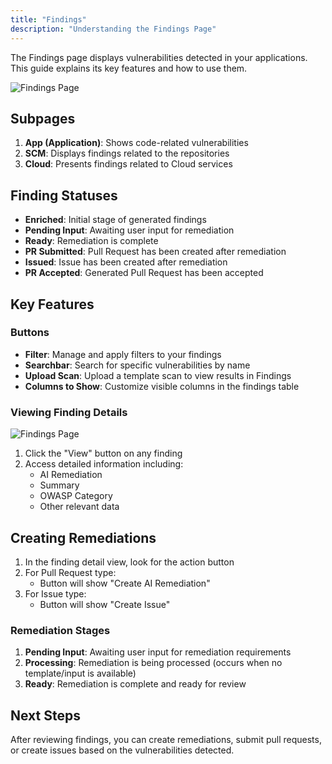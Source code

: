 ```yaml
---
title: "Findings"
description: "Understanding the Findings Page"
---
```


The Findings page displays vulnerabilities detected in your applications. This guide explains its key features and how to use them.

<img src="/images/plexicus/findings/list.png" alt="Findings Page" />

## Subpages

1. **App (Application)**: Shows code-related vulnerabilities
2. **SCM**: Displays findings related to the repositories
3. **Cloud**: Presents findings related to Cloud services

## Finding Statuses

- **Enriched**: Initial stage of generated findings
- **Pending Input**: Awaiting user input for remediation
- **Ready**: Remediation is complete
- **PR Submitted**: Pull Request has been created after remediation
- **Issued**: Issue has been created after remediation
- **PR Accepted**: Generated Pull Request has been accepted

## Key Features

### Buttons

- **Filter**: Manage and apply filters to your findings
- **Searchbar**: Search for specific vulnerabilities by name
- **Upload Scan**: Upload a template scan to view results in Findings
- **Columns to Show**: Customize visible columns in the findings table

### Viewing Finding Details

<img src="/images/plexicus/findings/detail.png" alt="Findings Page" />

1. Click the "View" button on any finding
2. Access detailed information including:
   - AI Remediation
   - Summary
   - OWASP Category
   - Other relevant data

## Creating Remediations

1. In the finding detail view, look for the action button
2. For Pull Request type:
   - Button will show "Create AI Remediation"
3. For Issue type:
   - Button will show "Create Issue"

### Remediation Stages

1. **Pending Input**: Awaiting user input for remediation requirements
2. **Processing**: Remediation is being processed (occurs when no template/input is available)
3. **Ready**: Remediation is complete and ready for review

## Next Steps

After reviewing findings, you can create remediations, submit pull requests, or create issues based on the vulnerabilities detected.
